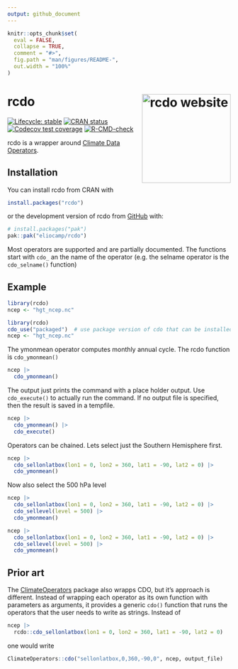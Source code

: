 ```yaml
---
output: github_document
---
```


<!-- README.md is generated from README.Rmd. Please edit that file -->

```r
knitr::opts_chunk$set(
  eval = FALSE,
  collapse = TRUE,
  comment = "#>",
  fig.path = "man/figures/README-",
  out.width = "100%"
)
```

# rcdo <a href="https://eliocamp.github.io/rcdo/"><img src="man/figures/logo.png" align="right" height="200" alt="rcdo website" /></a>

<!-- badges: start -->
[![Lifecycle: stable](https://img.shields.io/badge/lifecycle-stable-brightgreen.svg)](https://lifecycle.r-lib.org/articles/stages.html#stable)
[![CRAN status](https://www.r-pkg.org/badges/version/rcdo)](https://CRAN.R-project.org/package=rcdo)
[![Codecov test coverage](https://codecov.io/gh/eliocamp/rcdo/graph/badge.svg)](https://app.codecov.io/gh/eliocamp/rcdo)
[![R-CMD-check](https://github.com/eliocamp/rcdo/actions/workflows/R-CMD-check.yaml/badge.svg)](https://github.com/eliocamp/rcdo/actions/workflows/R-CMD-check.yaml)
<!-- badges: end -->

rcdo is a wrapper around [Climate Data Operators](https://code.mpimet.mpg.de/projects/cdo). 

## Installation

You can install rcdo from CRAN with 

```r
install.packages("rcdo")
```

or the development version of rcdo from [GitHub](https://github.com/) with:

``` r
# install.packages("pak")
pak::pak("eliocamp/rcdo")
```

Most operators are supported and are partially documented. 
The functions start with `cdo_` an the name of the operator (e.g. the selname operator is the `cdo_selname()` function)

## Example


```r
library(rcdo)
ncep <- "hgt_ncep.nc"
```

```r
library(rcdo)
cdo_use("packaged")  # use package version of cdo that can be installed with `cdo_install()`. 
ncep <- "hgt_ncep.nc"
```

The ymonmean operator computes monthly annual cycle. 
The rcdo function is `cdo_ymonmean()`

```r
ncep |> 
  cdo_ymonmean() 
```

The output just prints the command with a place holder output. 
Use `cdo_execute()` to actually run the command. 
If no output file is specified, then the result is saved in a tempfile. 

```r
ncep |> 
  cdo_ymonmean() |> 
  cdo_execute()
```

Operators can be chained. 
Lets select just the Southern Hemisphere first.

```r
ncep |> 
  cdo_sellonlatbox(lon1 = 0, lon2 = 360, lat1 = -90, lat2 = 0) |> 
  cdo_ymonmean() 
```

Now also select the 500 hPa level 

```r
ncep |> 
  cdo_sellonlatbox(lon1 = 0, lon2 = 360, lat1 = -90, lat2 = 0) |> 
  cdo_sellevel(level = 500) |> 
  cdo_ymonmean() 
```


```r
ncep |> 
  cdo_sellonlatbox(lon1 = 0, lon2 = 360, lat1 = -90, lat2 = 0) |> 
  cdo_sellevel(level = 500) |> 
  cdo_ymonmean() 
```

## Prior art

The [ClimateOperators](https://github.com/markpayneatwork/ClimateOperators) package also wrapps CDO, but it's approach is different. 
Instead of wrapping each operator as its own function with parameters as arguments, it provides a generic `cdo()` function that runs the operators that the user needs to write as strings. 
Instead of 

```r
ncep |> 
  rcdo::cdo_sellonlatbox(lon1 = 0, lon2 = 360, lat1 = -90, lat2 = 0) 
```

one would write 
 
```r
ClimateOperators::cdo("sellonlatbox,0,360,-90,0", ncep, output_file)
```
